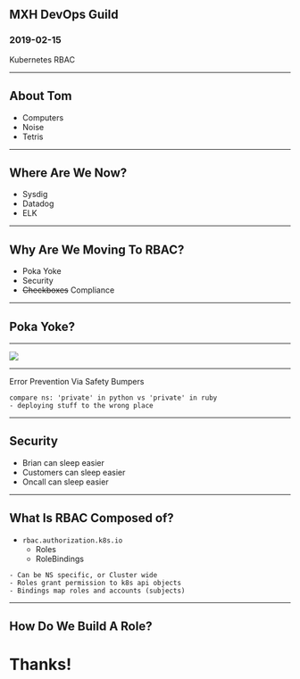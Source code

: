 

<Head>
  <title>Kubernetes RBAC</title>
</Head>

## MXH DevOps Guild

### 2019-02-15
Kubernetes RBAC

---

## About Tom

- Computers
- Noise
- Tetris

---

## Where Are We Now?
- Sysdig
- Datadog
- ELK

---

## Why Are We Moving To RBAC?

- Poka Yoke
- Security 
- ~~Checkboxes~~ Compliance

---

## Poka Yoke?

---

<Image src='wat.jpg' />

---

Error Prevention Via Safety Bumpers

```notes
compare ns: 'private' in python vs 'private' in ruby
- deploying stuff to the wrong place
```

---

## Security
- Brian can sleep easier
- Customers can sleep easier
- Oncall can sleep easier

---

## What Is RBAC Composed of?
- `rbac.authorization.k8s.io`
  - Roles
  - RoleBindings

```notes
- Can be NS specific, or Cluster wide
- Roles grant permission to k8s api objects
- Bindings map roles and accounts (subjects)
```

---

## How Do We Build A Role?


# Thanks!

